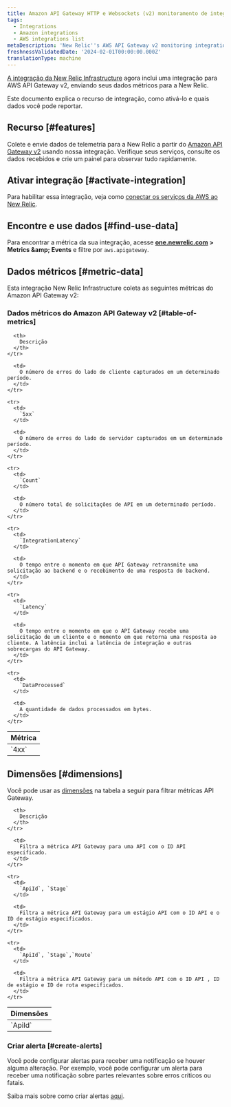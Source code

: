 ```yaml
---
title: Amazon API Gateway HTTP e Websockets (v2) monitoramento de integração
tags:
  - Integrations
  - Amazon integrations
  - AWS integrations list
metaDescription: 'New Relic''s AWS API Gateway v2 monitoring integration: what data it reports, and how to enable it.'
freshnessValidatedDate: '2024-02-01T00:00:00.000Z'
translationType: machine
---
```


[A integração da New Relic Infrastructure](/docs/infrastructure/introduction-infra-monitoring) agora inclui uma integração para AWS API Gateway v2, enviando seus dados métricos para a New Relic.

Este documento explica o recurso de integração, como ativá-lo e quais dados você pode reportar.

## Recurso [#features]

Colete e envie dados de telemetria para a New Relic a partir do [Amazon API Gateway v2](https://aws.amazon.com/api-gateway/) usando nossa integração. Verifique seus serviços, consulte os dados recebidos e crie um painel para observar tudo rapidamente.

## Ativar integração [#activate-integration]

Para habilitar essa integração, veja como [conectar os serviços da AWS ao New Relic](/docs/infrastructure/amazon-integrations/connect/aws-metric-stream-setup/).

## Encontre e use dados [#find-use-data]

Para encontrar a métrica da sua integração, acesse <DNT>**[one.newrelic.com](https://one.newrelic.com/all-capabilities) &gt; Metrics &amp;amp; Events**</DNT> e filtre por `aws.apigateway`.

## Dados métricos [#metric-data]

Esta integração New Relic Infrastructure coleta as seguintes métricas do Amazon API Gateway v2:

### Dados métricos do Amazon API Gateway v2 [#table-of-metrics]

<table>
  <thead>
    <tr>
      <th style={{ width: "200px" }}>
        Métrica
      </th>

      <th>
        Descrição
      </th>
    </tr>
  </thead>

  <tbody>
    <tr>
      <td>
        `4xx`
      </td>

      <td>
        O número de erros do lado do cliente capturados em um determinado período.
      </td>
    </tr>

    <tr>
      <td>
        `5xx`
      </td>

      <td>
        O número de erros do lado do servidor capturados em um determinado período.
      </td>
    </tr>

    <tr>
      <td>
        `Count`
      </td>

      <td>
        O número total de solicitações de API em um determinado período.
      </td>
    </tr>

    <tr>
      <td>
        `IntegrationLatency`
      </td>

      <td>
        O tempo entre o momento em que API Gateway retransmite uma solicitação ao backend e o recebimento de uma resposta do backend.
      </td>
    </tr>

    <tr>
      <td>
        `Latency`
      </td>

      <td>
        O tempo entre o momento em que o API Gateway recebe uma solicitação de um cliente e o momento em que retorna uma resposta ao cliente. A latência inclui a latência de integração e outras sobrecargas do API Gateway.
      </td>
    </tr>

    <tr>
      <td>
        `DataProcessed`
      </td>

      <td>
        A quantidade de dados processados em bytes.
      </td>
    </tr>
  </tbody>
</table>

## Dimensões [#dimensions]

Você pode usar as [dimensões](http://docs.aws.amazon.com/AmazonCloudWatch/latest/APIReference/API_Dimension.html) na tabela a seguir para filtrar métricas API Gateway.

<table>
  <thead>
    <tr>
      <th style={{ width: "285x" }}>
        Dimensões
      </th>

      <th>
        Descrição
      </th>
    </tr>
  </thead>

  <tbody>
    <tr>
      <td>
        `ApiId`
      </td>

      <td>
        Filtra a métrica API Gateway para uma API com o ID API especificado.
      </td>
    </tr>

    <tr>
      <td>
        `ApiId`, `Stage`
      </td>

      <td>
        Filtra a métrica API Gateway para um estágio API com o ID API e o ID de estágio especificados.
      </td>
    </tr>

    <tr>
      <td>
        `ApiId`, `Stage`,`Route`
      </td>

      <td>
        Filtra a métrica API Gateway para um método API com o ID API , ID de estágio e ID de rota especificados.
      </td>
    </tr>
  </tbody>
</table>

### Criar alerta [#create-alerts]

Você pode configurar alertas para receber uma notificação se houver alguma alteração. Por exemplo, você pode configurar um alerta para receber uma notificação sobre partes relevantes sobre erros críticos ou fatais.

Saiba mais sobre como criar alertas [aqui](/docs/tutorial-create-alerts/create-an-alert/).